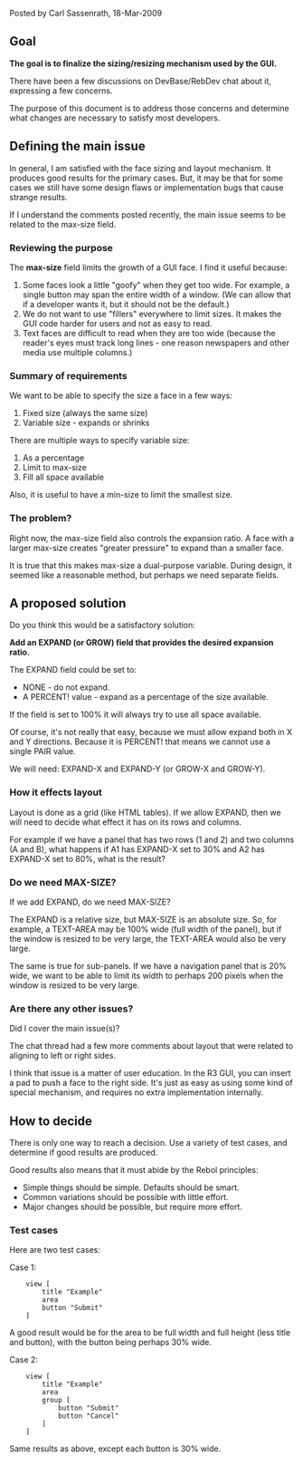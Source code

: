 Posted by Carl Sassenrath, 18-Mar-2009

==Goal==

'''The goal is to finalize the sizing/resizing mechanism used by the GUI.'''

There have been a few discussions on DevBase/RebDev chat about it, expressing a few concerns.

The purpose of this document is to address those concerns and determine what changes are necessary to satisfy most developers.

==Defining the main issue==

In general, I am satisfied with the face sizing and layout mechanism. It produces good results for the primary cases. But, it may be that for some cases we still have some design flaws or implementation bugs that cause strange results.

If I understand the comments posted recently, the main issue seems to be related to the max-size field.

===Reviewing the purpose===

The '''max-size''' field limits the growth of a GUI face. I find it useful because:

#Some faces look a little "goofy" when they get too wide. For example, a single button may span the entire width of a window. (We can allow that if a developer wants it, but it should not be the default.)
#We do not want to use "fillers" everywhere to limit sizes. It makes the GUI code harder for users and not as easy to read.
#Text faces are difficult to read when they are too wide (because the reader's eyes must track long lines - one reason newspapers and other media use multiple columns.)

===Summary of requirements===

We want to be able to specify the size a face in a few ways:

#Fixed size (always the same size)
#Variable size - expands or shrinks

There are multiple ways to specify variable size:

#As a percentage
#Limit to max-size
#Fill all space available

Also, it is useful to have a min-size to limit the smallest size.

===The problem?===

Right now, the max-size field also controls the expansion ratio. A face with a larger max-size creates "greater pressure" to expand than a smaller face.

It is true that this makes max-size a dual-purpose variable. During design, it seemed like a reasonable method, but perhaps we need separate fields.

==A proposed solution==

Do you think this would be a satisfactory solution:

'''Add an EXPAND (or GROW) field that provides the desired expansion ratio.'''

The EXPAND field could be set to:

*NONE - do not expand.
*A PERCENT! value - expand as a percentage of the size available.

If the field is set to 100% it will always try to use all space available.

Of course, it's not really that easy, because we must allow expand both in X and Y directions. Because it is PERCENT! that means we cannot use a single PAIR value.

We will need: EXPAND-X and EXPAND-Y (or GROW-X and GROW-Y).

===How it effects layout===

Layout is done as a grid (like HTML tables). If we allow EXPAND, then we will need to decide what effect it has on its rows and columns.

For example if we have a panel that has two rows (1 and 2) and two columns (A and B), what happens if A1 has EXPAND-X set to 30% and A2 has EXPAND-X set to 80%, what is the result?

===Do we need MAX-SIZE?===

If we add EXPAND, do we need MAX-SIZE?

The EXPAND is a relative size, but MAX-SIZE is an absolute size. So, for example, a TEXT-AREA may be 100% wide (full width of the panel), but if the window is resized to be very large, the TEXT-AREA would also be very large.

The same is true for sub-panels. If we have a navigation panel that is 20% wide, we want to be able to limit its width to perhaps 200 pixels when the window is resized to be very large.

===Are there any other issues?===

Did I cover the main issue(s)?

The chat thread had a few more comments about layout that were related to aligning to left or right sides.

I think that issue is a matter of user education. In the R3 GUI, you can insert a pad to push a face to the right side. It's just as easy as using some kind of special mechanism, and requires no extra implementation internally.

==How to decide==

There is only one way to reach a decision. Use a variety of test cases, and determine if  good results are produced.

Good results also means that it must abide by the Rebol principles:

*Simple things should be simple. Defaults should be smart.
*Common variations should be possible with little effort.
*Major changes should be possible, but require more effort.

===Test cases===

Here are two test cases:

Case 1:

<pre>
    view [
        title "Example"
        area
        button "Submit"
    ]
</pre>

A good result would be for the area to be full width and full height (less title and button), with the button being perhaps 30% wide.

Case 2:

<pre>
    view [
        title "Example"
        area
        group [
            button "Submit"
            button "Cancel"
        ]
    ]
</pre>

Same results as above, except each button is 30% wide.